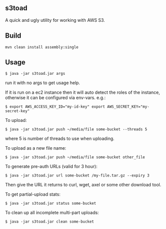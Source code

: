 == s3toad ==

A quick and ugly utility for working with AWS S3.

== Build ==

<pre>
mvn clean install assembly:single
</pre>

== Usage ==

<pre>
$ java -jar s3toad.jar args
</pre>
run it with no args to get usage help.

If it is run on a ec2 instance then it will auto detect the roles of the instance, otherwise it can be configured via env-vars. e.g.:
<pre>
$ export AWS_ACCESS_KEY_ID="my-id-key" export AWS_SECRET_KEY="my-secret-key"
</pre>

To upload:
<pre>
$ java -jar s3toad.jar push ~/media/file some-bucket --threads 5
</pre>
where 5 is number of threads to use when uploading.

To upload as a new file name:
<pre>
$ java -jar s3toad.jar push ~/media/file some-bucket other_file
</pre>

To generate pre-auth URLs (valid for 3 hour):
<pre>
$ java -jar s3toad.jar url some-bucket /my-file.tar.gz --expiry 3
</pre>
Then give the URL it returns to curl, wget, axel or some other download tool.

To get partial-upload stats:
<pre>
$ java -jar s3toad.jar status some-bucket
</pre>

To clean up all incomplete multi-part uploads:
<pre>
$ java -jar s3toad.jar clean some-bucket
</pre>
